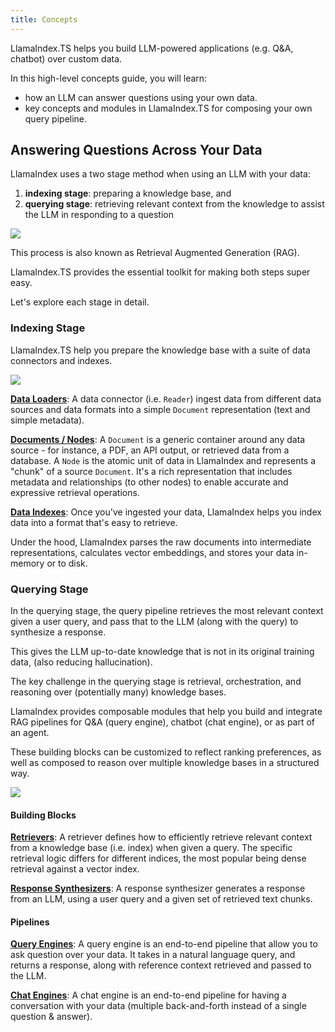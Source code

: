 ```yaml
---
title: Concepts
---
```


LlamaIndex.TS helps you build LLM-powered applications (e.g. Q&A, chatbot) over custom data.

In this high-level concepts guide, you will learn:

- how an LLM can answer questions using your own data.
- key concepts and modules in LlamaIndex.TS for composing your own query pipeline.

## Answering Questions Across Your Data

LlamaIndex uses a two stage method when using an LLM with your data:

1. **indexing stage**: preparing a knowledge base, and
2. **querying stage**: retrieving relevant context from the knowledge to assist the LLM in responding to a question

![](./_static/concepts/rag.jpg)

This process is also known as Retrieval Augmented Generation (RAG).

LlamaIndex.TS provides the essential toolkit for making both steps super easy.

Let's explore each stage in detail.

### Indexing Stage

LlamaIndex.TS help you prepare the knowledge base with a suite of data connectors and indexes.

![](./_static/concepts/indexing.jpg)

[**Data Loaders**](/docs/llamaindex/modules/data_loaders/index):
A data connector (i.e. `Reader`) ingest data from different data sources and data formats into a simple `Document` representation (text and simple metadata).

[**Documents / Nodes**](/docs/llamaindex/modules/documents_and_nodes/index): A `Document` is a generic container around any data source - for instance, a PDF, an API output, or retrieved data from a database. A `Node` is the atomic unit of data in LlamaIndex and represents a "chunk" of a source `Document`. It's a rich representation that includes metadata and relationships (to other nodes) to enable accurate and expressive retrieval operations.

[**Data Indexes**](/docs/llamaindex/modules/data_index):
Once you've ingested your data, LlamaIndex helps you index data into a format that's easy to retrieve.

Under the hood, LlamaIndex parses the raw documents into intermediate representations, calculates vector embeddings, and stores your data in-memory or to disk.

### Querying Stage

In the querying stage, the query pipeline retrieves the most relevant context given a user query,
and pass that to the LLM (along with the query) to synthesize a response.

This gives the LLM up-to-date knowledge that is not in its original training data,
(also reducing hallucination).

The key challenge in the querying stage is retrieval, orchestration, and reasoning over (potentially many) knowledge bases.

LlamaIndex provides composable modules that help you build and integrate RAG pipelines for Q&A (query engine), chatbot (chat engine), or as part of an agent.

These building blocks can be customized to reflect ranking preferences, as well as composed to reason over multiple knowledge bases in a structured way.

![](./_static/concepts/querying.jpg)

#### Building Blocks

[**Retrievers**](/docs/llamaindex/modules/retriever):
A retriever defines how to efficiently retrieve relevant context from a knowledge base (i.e. index) when given a query.
The specific retrieval logic differs for different indices, the most popular being dense retrieval against a vector index.

[**Response Synthesizers**](/docs/llamaindex/modules/response_synthesizer):
A response synthesizer generates a response from an LLM, using a user query and a given set of retrieved text chunks.

#### Pipelines

[**Query Engines**](/docs/llamaindex/modules/query_engines):
A query engine is an end-to-end pipeline that allow you to ask question over your data.
It takes in a natural language query, and returns a response, along with reference context retrieved and passed to the LLM.

[**Chat Engines**](/docs/llamaindex/modules/chat_engine):
A chat engine is an end-to-end pipeline for having a conversation with your data
(multiple back-and-forth instead of a single question & answer).
